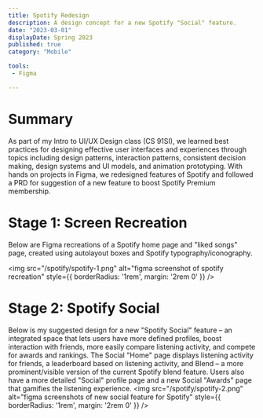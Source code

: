 ```yaml
---
title: Spotify Redesign
description: A design concept for a new Spotify "Social" feature.
date: "2023-03-01"
displayDate: Spring 2023
published: true
category: "Mobile"

tools:
 - Figma

---
```


# Summary

As part of my Intro to UI/UX Design class (CS 91SI), we learned best practices for designing effective user interfaces and experiences through topics including design patterns, interaction patterns, consistent decision making, design systems and UI models, and animation prototyping. With hands on projects in Figma, we redesigned features of Spotify and followed a PRD for suggestion of a new feature to boost Spotify Premium membership.

# Stage 1: Screen Recreation
Below are Figma recreations of a Spotify home page and "liked songs" page, created using autolayout boxes and Spotify typography/iconography.

<img src="/spotify/spotify-1.png" alt="figma screenshot of spotify recreation" style={{ borderRadius: '1rem', margin: '2rem 0' }} />

# Stage 2: Spotify Social
Below is my suggested design for a new "Spotify Social" feature – an integrated space that lets users have more defined profiles, boost interaction with friends, more easily compare listening activity, and compete for awards and rankings. The Social "Home" page displays listening activity for friends, a leaderboard based on listening activity, and Blend – a more prominent/visible version of the current Spotify blend feature. Users also have a more detailed "Social" profile page and a new Social "Awards" page that gamifies the listening experience.
<img src="/spotify/spotify-2.png" alt="figma screenshots of new social feature for Spotify" style={{ borderRadius: '1rem', margin: '2rem 0' }} />
